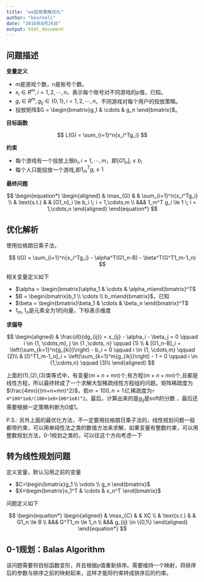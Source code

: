 ---
title: "wx投放策略优化"
author: "bourneli"
date: "2016年8月26日"
output: html_document
---

## 问题描述

**变量定义**

* m是游戏个数，n是账号个数。
* $x_i \in R^m, i = 1,2,\cdots,n$。表示每个账号对不同游戏的p值，已知。
* $g_i \in R^m, g_{ij} \in \{0,1\}, i = 1,2,\cdots,n$。不同游戏对每个用户的投放策略。
* 投放矩阵$G = \begin{bmatrix}g_1 &  \cdots & g_n \end{bmatrix}$。

**目标函数**

$$
L(G) = \sum_{i=1}^n{x_i^Tg_i}
$$


**约束**

* 每个游戏有一个投放上限$b_i, i= 1, \cdots, m$，即$[G1_n]_i \le b_i$
* 每个人只能投放一个游戏,即$1_m^T g_i \le 1$

**最终问题**

$$
  \begin{equation*}
    \begin{aligned}
    & \max_{G} 
    & & \sum_{i=1}^n{x_i^Tg_i} \\
    & \text{s.t.}
    & & [G1_n]_i \le b_i \; i = 1,\cdots,m  \\
    &&& 1_m^T g_i \le 1 \; i  = 1,\cdots,n
    \end{aligned}
  \end{equation*}
$$


## 优化解析

使用拉格朗日乘子法，

$$
  l(G) = \sum_{i=1}^n{x_i^Tg_i} - \alpha^T(G1_n-B) - \beta^T(G^T1_m-1_n)
$$

相关变量定义如下

* $\alpha = \begin{bmatrix}\alpha_1 & \cdots & \alpha_m\end{bmatrix}^T$
* $B = \begin{bmatrix}b_1 \\ \cdots \\ b_m\end{bmatrix}$，已知
* $\beta = \begin{bmatrix}\beta_1 & \cdots & \beta_n \end{bmatrix}^T$
* $1_m,1_n$是元素全为1的向量，下标表示维度

**求偏导**


$$
  \begin{aligned}
    & \frac{dl}{dg_{ij}} = x_{ij} - \alpha_i - \beta_j = 0 \qquad i \in {1, \cdots,m}, j \in {1 ,\cdots, n} \qquad (1) \\
    & [G1_n-B]_i = \left(\sum_{k=1}^n{g_{ki}}\right) - b_i = 0 \qquad i \in {1, \cdots,m} \qquad (2)\\
    & [G^T1_m-1_n]_i = \left(\sum_{k=1}^m{g_{ik}}\right) - 1 = 0 \qquad i \in {1,\cdots,n} \qquad (3)\\
  \end{aligned}
$$


上面的(1),(2),(3)类等式中，有变量$(m+n+mn)$个,有方程$(m+n+mn)$个,且都是线性方程，所以最终转成了一个求解大型稀疏线性方程组的问题。矩阵稀疏度为$\frac{4mn}{(m+n+mn)^2}$，若$m=100,n=1亿$,稀疏度为`r 4*100*1e8/(100+1e8+100*1e8)^2`。最后，计算出来的是$g_{ij}$是soft的分数 ，最后还需要根据一定策略判断为0或1。





P.S.: 另外上面的最优化方法，不一定要用拉格朗日乘子法的，线性规划问题一般都带约束，可以用单纯性法之类的数值方法来求解，如果变量有整数约束，可以用整数规划方法，0-1规划之类的，可以往这个方向考虑一下


## 转为线性规划问题

定义变量，默认沿用之前的变量

* $C=\begin{bmatrix}g_1 \\ \vdots \\ g_n \end{bmatrix}$
* $X=\begin{bmatrix}x_1^T & \cdots & x_n^T \end{bmatrix}$

问题定义如下


$$
  \begin{equation*}
    \begin{aligned}
    & \max_{C}
    & & XC \\
    & \text{s.t.}
    & & G1_n \le B \\
    &&& G^T1_m \le 1_n \\
    &&& g_{ij} \in \{0,1\}
    \end{aligned}
  \end{equation*}
$$


## 0-1规划：Balas Algorithm

该问题需要将目标函数变形，并且根据p值重新排序。需要维持一个映射，将排序后的参数与排序之前的映射起来，这样才能将约束转成排序后的约束。


